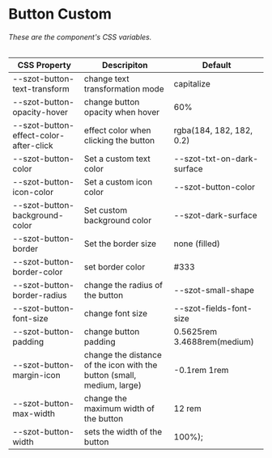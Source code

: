 

<Meta title="Components/FormFields/Button/Custom" />

# Button Custom

###### These are the component's CSS variables.

| CSS Property                           | Descripiton                                                            | Default                     |
| -------------------------------------- | ---------------------------------------------------------------------- | --------------------------- |
| --szot-button-text-transform           | change text transformation mode                                        | capitalize                  |
| --szot-button-opacity-hover            | change button opacity when hover                                       | 60%                         |
| --szot-button-effect-color-after-click | effect color when clicking the button                                  | rgba(184, 182, 182, 0.2)    |
| --szot-button-color                    | Set a custom text color                                                | --szot-txt-on-dark-surface  |
| --szot-button-icon-color               | Set a custom icon color                                                | --szot-button-color         |
| --szot-button-background-color         | Set custom background color                                            | --szot-dark-surface         |
| --szot-button-border                   | Set the border size                                                    | none (filled)               |
| --szot-button-border-color             | set border color                                                       | #333                        |
| --szot-button-border-radius            | change the radius of the button                                        | --szot-small-shape          |
| --szot-button-font-size                | change font size                                                       | --szot-fields-font-size     |
| --szot-button-padding                  | change button padding                                                  | 0.5625rem 3.4688rem(medium) |
| --szot-button-margin-icon              | change the distance of the icon with the button (small, medium, large) | -0.1rem 1rem                |
| --szot-button-max-width                | change the maximum width of the button                                 | 12 rem                      |
| --szot-button-width                    | sets the width of the button                                           | 100%);                      |
